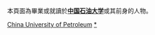 {{Catnav|頁面分類|人物|校友|大學校友|中國大學校友|中華人民共和國大學校友}}

本頁面為畢業或就讀於'''[[中国石油大学|中国石油大学]]'''或其前身的人物。


[[Category:中华人民共和国高校校友|China University of Petroleum]]
[[Category:中国石油大学|*]]